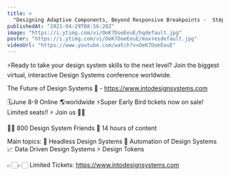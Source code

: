 ```yaml
---
title: >
  "Designing Adaptive Components, Beyond Responsive Breakpoints -  Stéphanie Walter"
publishedAt: "2021-04-29T08:56:20Z"
image: "https://i.ytimg.com/vi/OeK7DoeEeuE/hqdefault.jpg"
poster: "https://i.ytimg.com/vi/OeK7DoeEeuE/maxresdefault.jpg"
videoUrl: "https://www.youtube.com/watch?v=OeK7DoeEeuE"
---
```


⚡️Ready to take your design system skills to the next level?
Join the biggest virtual, interactive Design Systems conference worldwide.

The Future of Design Systems 🚀 - https://www.intodesignsystems.com

🗓️June 8-9 Online 🌎worldwide
⚡️Super Early Bird tickets now on sale! Limited seats!! ⚡️
Join us 🙌🏻

👋🏻 800 Design System Friends
🎨 14 hours of content

Main topics:
🎨 Headless Design Systems
🤖 Automation of Design Systems
📈 Data Driven Design Systems
⚡️ Design Tokens

👉🏻👉🏻 Limited Tickets: https://www.intodesignsystems.com
